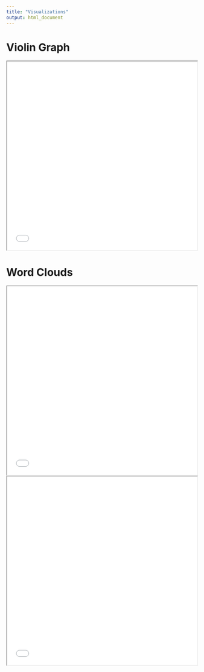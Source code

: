 ```yaml
---
title: "Visualizations"
output: html_document
---
```


<style>
p.caption {
  font-size: 1.3em;
  font-weight: bold;
}
</style>




# Violin Graph

<iframe src="violin.html" width="100%" height="500"> </iframe>



# Word Clouds
<iframe src="wordcloud_ward.html" width="100%" height="500"> </iframe>
<iframe src="wordcloud_crime.html" width="100%" height="500"> </iframe>